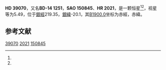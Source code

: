 {{Starbox begin
| name = HD 39070
}}
{{Starbox observe
| epoch = [[J2000.0|J2000.0]]
| constell = {{星座名待查}}<ref name=SIMBAD>{{cite web
 | url=http://simbad.u-strasbg.fr/simbad/sim-id?Ident=HR+2021
 | title =Pulsating variable Star
 | publisher=Centre de Données astronomiques de Strasbourg
 | work=SIMBAD
 | accessdate=2012-07-13}}</ref><ref name=DATA>{{cite web
 | url=http://vizier.u-strasbg.fr/viz-bin/VizieR-5?-out.add=.&-source=5050&-corr=PK=HR&-out.max=9999&HR=2021
 | title=VizieR Detailed Page
 | accessdate=2012-07-13
 | archive-date=2016-03-05
 | archive-url=https://web.archive.org/web/20160305014513/http://vizier.u-strasbg.fr/viz-bin/VizieR-5?-out.add=.&-source=5050&-corr=PK=HR&-out.max=9999&HR=2021
 | dead-url=no
 }}</ref>
| 星官 = 
| ra = {{RA|5|49|36.5}}<ref name=SIMBAD /><ref name=DATA />
| dec = {{DEC|-14|29|1}}<ref name=SIMBAD /><ref name=DATA />
| appmag_v = 5.49<ref name=SIMBAD /><ref name=DATA />
}}
{{Starbox character
| class = gG6<ref name=SIMBAD /><ref name=DATA />
| b-v = 0.88<ref name=SIMBAD /><ref name=DATA />
| u-b = <ref name=SIMBAD /><ref name=DATA />
| r-i = <ref name=SIMBAD /><ref name=DATA />
| variable = 
}}
{{Starbox astrometry
| radial_v = 
| prop_mo_ra = -2
| parallax = 0.009
| p_error =
}}
{{Starbox catalog
| names =BD-14 1251，[[SAO星表|SAO]] 150845，[[HD星表|HD]] 39070，[[HR星表|HR]] 2021}}
{{Starbox reference |Simbad=HR+2021}}
{{Starbox end}}

'''HD 39070'''，又名'''BD-14 1251'''，'''SAO 150845'''、'''HR 2021'''，是一颗恒星<ref name=SIMBAD /><ref name=DATA />，视星等为5.49，位于[[銀道座標系|銀經]]219.35，[[銀道座標系|銀緯]]-20.1，其[[B1900.0|B1900.0]]坐标为赤經{{RA|5|45|3.8}}，赤緯{{DEC|-14|-20.1|47}}。

== 参考文献 ==
{{reflist}}

{{star-stub}}

[[Category:HD和HDE天體|39070]]
[[Category:HR天體|2021]]
[[Category:SAO天體|150845]]
